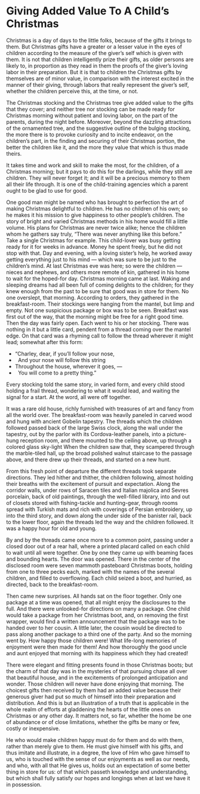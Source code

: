 # Giving Added Value To A Child's Christmas

Christmas is a day of days to the little folks, because of the gifts it brings to them. But Christmas gifts have a greater or a lesser value in the eyes of children according to the measure of the giver's self which is given with them. It is not that children intelligently prize their gifts, as older persons are likely to, in proportion as they read in them the proofs of the giver's loving labor in their preparation. But it is that to children the Christmas gifts by themselves are of minor value, in comparison with the interest excited in the manner of their giving, through labors that really represent the giver's self, whether the children perceive this, at the time, or not.

The Christmas stocking and the Christmas tree give added value to the gifts that they cover; and neither tree nor stocking can be made ready for Christmas morning without patient and loving labor, on the part of the parents, during the night before. Moreover, beyond the dazzling attractions of the ornamented tree, and the suggestive outline of the bulging stocking, the more there is to provoke curiosity and to incite endeavor, on the children's part, in the finding and securing of their Christmas portion, the better the children like it, and the more they value that which is thus made theirs.

It takes time and work and skill to make the most, for the children, of a Christmas morning; but it pays to do this for the darlings, while they still are children. They will never forget it; and it will be a precious memory to them all their life through. It is one of the child-training agencies which a parent ought to be glad to use for good.

One good man might be named who has brought to perfection the art of making Christmas delightful to children. He has no children of his own; so he makes it his mission to give happiness to other people's children. The story of bright and varied Christmas methods in his home would fill a little volume. His plans for Christmas are never twice alike; hence the children whom he gathers say truly, "There was never anything like this before." Take a single Christmas for example. This child-lover was busy getting ready for it for weeks in advance. Money he spent freely, but he did not stop with that. Day and evening, with a loving sister's help, he worked away getting everything just to his mind — which was sure to be just to the children's mind. At last Christmas eve was here; so were the children — nieces and nephews, and others more remote of kin, gathered in his home to wait for the hoped-for day. Christmas morning came at last. Waking and sleeping dreams had all been full of coming delights to the children; for they knew enough from the past to be sure that good was in store for them. No one overslept, that morning. According to orders, they gathered in the breakfast-room. Their stockings were hanging from the mantel, but limp and empty. Not one suspicious package or box was to be seen. Breakfast was first out of the way, that the morning might be free for a right good time. Then the day was fairly open. Each went to his or her stocking. There was nothing in it but a little card, pendent from a thread coming over the mantel edge. On that card was a rhyming call to follow the thread wherever it might lead; somewhat after this form:

::: {.poetry}
- "Charley, dear, if you'll follow your nose, 
- \ \ And your nose will follow this string 
- Throughout the house, wherever it goes, — 
- \ \ You will come to a pretty thing."
:::

  Every stocking told the same story, in varied form, and every child stood holding a frail thread, wondering to what it would lead, and waiting the signal for a start. At the word, all were off together.

It was a rare old house, richly furnished with treasures of art and fancy from all the world over. The breakfast-room was heavily paneled in carved wood and hung with ancient Gobelin tapestry. The threads which the children followed passed back of the large Swiss clock, along the wall under the tapestry, out by the parlor with its Cordova-leather panels, into a picture-hung reception room, and there mounted to the ceiling above, up through a colored glass sky-light When the children saw that, they scampered through the marble-tiled hall, up the broad polished walnut staircase to the passage above, and there drew up their threads, and started on a new hunt.

From this fresh point of departure the different threads took separate directions. They led hither and thither, the children following, almost holding their breaths with the excitement of pursuit and expectation. Along the corridor walls, under rows of Saracen tiles and Italian majolica and Sevres porcelain, back of old paintings, through the well-filled library, into and out of closets stored with fishing-tackle and hunting-gear, through rooms spread with Turkish mats and rich with coverings of Persian embroidery, up into the third story, and down along the under side of the banister rail, back to the lower floor, again the threads led the way and the children followed. It was a happy hour for old and young.

By and by the threads came once more to a common point, passing under a closed door out of a rear hall, where a printed placard called on each child to wait until all were together. One by one they came up with beaming faces and bounding hearts. The door was opened. There in the center of the disclosed room were seven mammoth pasteboard Christmas boots, holding from one to three pecks each, marked with the names of the several children, and filled to overflowing. Each child seized a boot, and hurried, as directed, back to the breakfast-room.

Then came new surprises. All hands sat on the floor together. Only one package at a time was opened, that all might enjoy the disclosures to the full. And there were unlooked-for directions on many a package. One child would take a package from her Christmas boot, and, on removing the first wrapper, would find a written announcement that the package was to be handed over to her cousin. A little later, the cousin would be directed to pass along another package to a third one of the party. And so the morning went by. How happy those children were! What life-long memories of enjoyment were then made for them! And how thoroughly the good uncle and aunt enjoyed that morning with its happiness which they had created!

There were elegant and fitting presents found in those Christmas boots; but the charm of that day was in the mysteries of that pursuing chase all over that beautiful house, and in the excitements of prolonged anticipation and wonder. Those children will never have done enjoying that morning. The choicest gifts then received by them had an added value because their generous giver had put so much of himself into their preparation and distribution. And this is but an illustration of a truth that is applicable in the whole realm of efforts at gladdening the hearts of the little ones on Christmas or any other day. It matters not, so far, whether the home be one of abundance or of close limitations, whether the gifts be many or few, costly or inexpensive.

He who would make children happy must do for them and do with them, rather than merely give to them. He must give himself with his gifts, and thus imitate and illustrate, in a degree, the love of Him who gave himself to us, who is touched with the sense of our enjoyments as well as our needs, and who, with all that He gives us, holds out an expectation of some better thing in store for us: of that which passeth knowledge and understanding, but which shall fully satisfy our hopes and longings when at last we have it in possession.